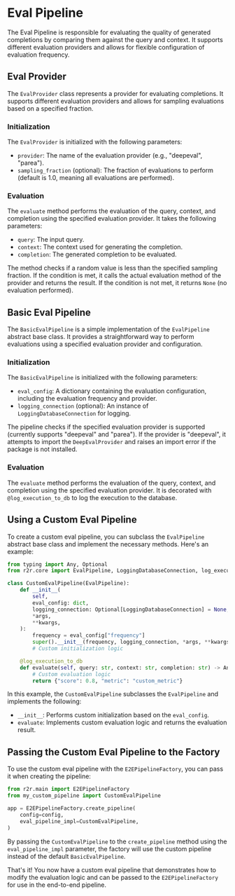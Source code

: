 # Eval Pipeline

The Eval Pipeline is responsible for evaluating the quality of generated completions by comparing them against the query and context. It supports different evaluation providers and allows for flexible configuration of evaluation frequency.

## Eval Provider

The `EvalProvider` class represents a provider for evaluating completions. It supports different evaluation providers and allows for sampling evaluations based on a specified fraction.

### Initialization

The `EvalProvider` is initialized with the following parameters:
- `provider`: The name of the evaluation provider (e.g., "deepeval", "parea").
- `sampling_fraction` (optional): The fraction of evaluations to perform (default is 1.0, meaning all evaluations are performed).

### Evaluation

The `evaluate` method performs the evaluation of the query, context, and completion using the specified evaluation provider. It takes the following parameters:
- `query`: The input query.
- `context`: The context used for generating the completion.
- `completion`: The generated completion to be evaluated.

The method checks if a random value is less than the specified sampling fraction. If the condition is met, it calls the actual evaluation method of the provider and returns the result. If the condition is not met, it returns `None` (no evaluation performed).

## Basic Eval Pipeline

The `BasicEvalPipeline` is a simple implementation of the `EvalPipeline` abstract base class. It provides a straightforward way to perform evaluations using a specified evaluation provider and configuration.

### Initialization

The `BasicEvalPipeline` is initialized with the following parameters:
- `eval_config`: A dictionary containing the evaluation configuration, including the evaluation frequency and provider.
- `logging_connection` (optional): An instance of `LoggingDatabaseConnection` for logging.

The pipeline checks if the specified evaluation provider is supported (currently supports "deepeval" and "parea"). If the provider is "deepeval", it attempts to import the `DeepEvalProvider` and raises an import error if the package is not installed.

### Evaluation

The `evaluate` method performs the evaluation of the query, context, and completion using the specified evaluation provider. It is decorated with `@log_execution_to_db` to log the execution to the database.

## Using a Custom Eval Pipeline

To create a custom eval pipeline, you can subclass the `EvalPipeline` abstract base class and implement the necessary methods. Here's an example:

```python
from typing import Any, Optional
from r2r.core import EvalPipeline, LoggingDatabaseConnection, log_execution_to_db

class CustomEvalPipeline(EvalPipeline):
    def __init__(
        self,
        eval_config: dict,
        logging_connection: Optional[LoggingDatabaseConnection] = None,
        *args,
        **kwargs,
    ):
        frequency = eval_config["frequency"]
        super().__init__(frequency, logging_connection, *args, **kwargs)
        # Custom initialization logic

    @log_execution_to_db
    def evaluate(self, query: str, context: str, completion: str) -> Any:
        # Custom evaluation logic
        return {"score": 0.8, "metric": "custom_metric"}
```

In this example, the `CustomEvalPipeline` subclasses the `EvalPipeline` and implements the following:
- `__init__`: Performs custom initialization based on the `eval_config`.
- `evaluate`: Implements custom evaluation logic and returns the evaluation result.

## Passing the Custom Eval Pipeline to the Factory

To use the custom eval pipeline with the `E2EPipelineFactory`, you can pass it when creating the pipeline:

```python
from r2r.main import E2EPipelineFactory
from my_custom_pipeline import CustomEvalPipeline

app = E2EPipelineFactory.create_pipeline(
    config=config,
    eval_pipeline_impl=CustomEvalPipeline,
)
```

By passing the `CustomEvalPipeline` to the `create_pipeline` method using the `eval_pipeline_impl` parameter, the factory will use the custom pipeline instead of the default `BasicEvalPipeline`.

That's it! You now have a custom eval pipeline that demonstrates how to modify the evaluation logic and can be passed to the `E2EPipelineFactory` for use in the end-to-end pipeline.